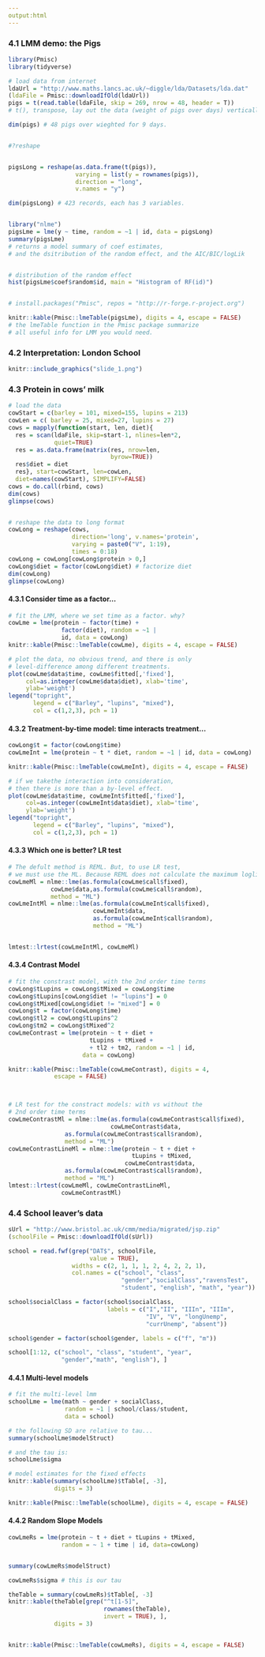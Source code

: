 ```yaml
---
output:html
---
```



### 4.1 LMM demo: the Pigs
```r
library(Pmisc)
library(tidyverse)

# load data from internet
ldaUrl = "http://www.maths.lancs.ac.uk/~diggle/lda/Datasets/lda.dat"
(ldaFile = Pmisc::downloadIfOld(ldaUrl))
pigs = t(read.table(ldaFile, skip = 269, nrow = 48, header = T))
# t(), transpose, lay out the data (weight of pigs over days) vertically.  

dim(pigs) # 48 pigs over wieghted for 9 days.


#?reshape


pigsLong = reshape(as.data.frame(t(pigs)),
                   varying = list(y = rownames(pigs)), 
                   direction = "long",
                   v.names = "y")

dim(pigsLong) # 423 records, each has 3 variables.


library("nlme")
pigsLme = lme(y ~ time, random = ~1 | id, data = pigsLong)
summary(pigsLme) 
# returns a model summary of coef estimates, 
# and the dsitribution of the random effect, and the AIC/BIC/logLik 


# distribution of the random effect 
hist(pigsLme$coef$random$id, main = "Histogram of RF(id)")


# install.packages("Pmisc", repos = "http://r-forge.r-project.org")

knitr::kable(Pmisc::lmeTable(pigsLme), digits = 4, escape = FALSE)
# the lmeTable function in the Pmisc package summarize 
# all useful info for LMM you would need. 


```


### 4.2 Interpretation: London School 
```r

knitr::include_graphics("slide_1.png")

```


### 4.3 Protein in cows' milk      


```r
# load the data 
cowStart = c(barley = 101, mixed=155, lupins = 213)
cowLen = c( barley = 25, mixed=27, lupins = 27)
cows = mapply(function(start, len, diet){
  res = scan(ldaFile, skip=start-1, nlines=len*2, 
             quiet=TRUE)
  res = as.data.frame(matrix(res, nrow=len, 
                             byrow=TRUE))
  res$diet = diet
  res}, start=cowStart, len=cowLen,
  diet=names(cowStart), SIMPLIFY=FALSE)
cows = do.call(rbind, cows)
dim(cows)
glimpse(cows)


# reshape the data to long format
cowLong = reshape(cows, 
                  direction='long', v.names='protein',
                  varying = paste0("V", 1:19), 
                  times = 0:18)
cowLong = cowLong[cowLong$protein > 0,]
cowLong$diet = factor(cowLong$diet) # factorize diet
dim(cowLong)
glimpse(cowLong)
```


#### 4.3.1 Consider time as a factor...
```r
# fit the LMM, where we set time as a factor. why? 
cowLme = lme(protein ~ factor(time) +
               factor(diet), random = ~1 |
               id, data = cowLong)
knitr::kable(Pmisc::lmeTable(cowLme), digits = 4, escape = FALSE)

# plot the data, no obvious trend, and there is only
# level-difference among different treatments. 
plot(cowLme$data$time, cowLme$fitted[,'fixed'],
     col=as.integer(cowLme$data$diet), xlab='time', 
     ylab='weight')
legend("topright", 
       legend = c("Barley", "lupins", "mixed"), 
       col = c(1,2,3), pch = 1)

```


#### 4.3.2 Treatment-by-time model: time interacts treatment... 

```r
cowLong$t = factor(cowLong$time)
cowLmeInt = lme(protein ~ t * diet, random = ~1 | id, data = cowLong)

knitr::kable(Pmisc::lmeTable(cowLmeInt), digits = 4, escape = FALSE)

# if we takethe interaction into consideration, 
# then there is more than a by-level effect. 
plot(cowLme$data$time, cowLmeInt$fitted[,'fixed'],
     col=as.integer(cowLmeInt$data$diet), xlab='time', 
     ylab='weight')
legend("topright", 
       legend = c("Barley", "lupins", "mixed"), 
       col = c(1,2,3), pch = 1)


```




#### 4.3.3 Which one is better? LR test

```r

# The defult method is REML. But, to use LR test, 
# we must use the ML. Because REML does not calculate the maximum loglike. 
cowLmeMl = nlme::lme(as.formula(cowLme$call$fixed), 
            cowLme$data,as.formula(cowLme$call$random), 
            method = "ML")
cowLmeIntMl = nlme::lme(as.formula(cowLmeInt$call$fixed),
                        cowLmeInt$data,
                        as.formula(cowLmeInt$call$random), 
                        method = "ML")


lmtest::lrtest(cowLmeIntMl, cowLmeMl)

```



#### 4.3.4 Contrast Model 

```r
# fit the constrast model, with the 2nd order time terms
cowLong$tLupins = cowLong$tMixed = cowLong$time
cowLong$tLupins[cowLong$diet != "lupins"] = 0
cowLong$tMixed[cowLong$diet != "mixed"] = 0
cowLong$t = factor(cowLong$time)
cowLong$tl2 = cowLong$tLupins^2
cowLong$tm2 = cowLong$tMixed^2
cowLmeContrast = lme(protein ~ t + diet + 
                       tLupins + tMixed +
                       + tl2 + tm2, random = ~1 | id, 
                     data = cowLong)

knitr::kable(Pmisc::lmeTable(cowLmeContrast), digits = 4, 
             escape = FALSE)



# LR test for the constract models: with vs without the 
# 2nd order time terms
cowLmeContrastMl = nlme::lme(as.formula(cowLmeContrast$call$fixed),
                             cowLmeContrast$data,
                as.formula(cowLmeContrast$call$random),
                method = "ML")
cowLmeContrastLineMl = nlme::lme(protein ~ t + diet + 
                                   tLupins + tMixed, 
                                 cowLmeContrast$data,
                as.formula(cowLmeContrast$call$random),
                method = "ML")
lmtest::lrtest(cowLmeMl, cowLmeContrastLineMl, 
               cowLmeContrastMl)
```




### 4.4 School leaver's data 

```r
sUrl = "http://www.bristol.ac.uk/cmm/media/migrated/jsp.zip"
(schoolFile = Pmisc::downloadIfOld(sUrl))

school = read.fwf(grep("DAT$", schoolFile, 
                       value = TRUE),
                  widths = c(2, 1, 1, 1, 2, 4, 2, 2, 1), 
                  col.names = c("school", "class", 
                                "gender","socialClass","ravensTest",
                                "student", "english", "math", "year"))

school$socialClass = factor(school$socialClass, 
                            labels = c("I","II", "IIIn", "IIIm", 
                                       "IV", "V", "longUnemp", 
                                       "currUnemp", "absent"))

school$gender = factor(school$gender, labels = c("f", "m"))

school[1:12, c("school", "class", "student", "year", 
               "gender","math", "english"), ]

```



#### 4.4.1 Multi-level models 

```r
# fit the multi-level lmm
schoolLme = lme(math ~ gender + socialClass, 
                random = ~1 | school/class/student, 
                data = school)
```


```r
# the following SD are relative to tau...
summary(schoolLme$modelStruct)

# and the tau is: 
schoolLme$sigma

# model estimates for the fixed effects 
knitr::kable(summary(schoolLme)$tTable[, -3], 
             digits = 3)

knitr::kable(Pmisc::lmeTable(schoolLme), digits = 4, escape = FALSE)

```




#### 4.4.2 Random Slope Models 

```r
cowLmeRs = lme(protein ~ t + diet + tLupins + tMixed,
               random = ~ 1 + time | id, data=cowLong)


summary(cowLmeRs$modelStruct)

cowLmeRs$sigma # this is our tau

theTable = summary(cowLmeRs)$tTable[, -3]
knitr::kable(theTable[grep("^t[1-5]", 
                           rownames(theTable),
                           invert = TRUE), ], 
             digits = 3)


knitr::kable(Pmisc::lmeTable(cowLmeRs), digits = 4, escape = FALSE)



```





















